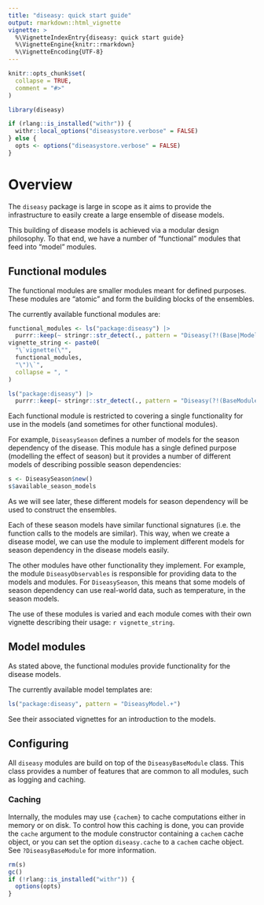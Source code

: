 ```yaml
---
title: "diseasy: quick start guide"
output: rmarkdown::html_vignette
vignette: >
  %\VignetteIndexEntry{diseasy: quick start guide}
  %\VignetteEngine{knitr::rmarkdown}
  %\VignetteEncoding{UTF-8}
---
```


```r
knitr::opts_chunk$set(
  collapse = TRUE,
  comment = "#>"
)
```

```r
library(diseasy)
```

```r
if (rlang::is_installed("withr")) {
  withr::local_options("diseasystore.verbose" = FALSE)
} else {
  opts <- options("diseasystore.verbose" = FALSE)
}
```

# Overview
The `diseasy` package is large in scope as it aims to provide the infrastructure to easily create a large ensemble of
disease models.

This building of disease models is achieved via a modular design philosophy. To that end, we have a number of
"functional" modules that feed into "model" modules.

## Functional modules
The functional modules are smaller modules meant for defined purposes. These modules are "atomic" and form the building
blocks of the ensembles.

The currently available functional modules are:

```r
functional_modules <- ls("package:diseasy") |>
  purrr::keep(~ stringr::str_detect(., pattern = "Diseasy(?!(Base|Model))"))
vignette_string <- paste0(
  "\`vignette(\"",
  functional_modules,
  "\")\`",
  collapse = ", "
)
```

```r
ls("package:diseasy") |>
  purrr::keep(~ stringr::str_detect(., pattern = "Diseasy(?!(BaseModule|Model.*))"))
```

Each functional module is restricted to covering a single functionality for use in the models
(and sometimes for other functional modules).

For example, `DiseasySeason` defines a number of models for the season dependency of the disease.
This module has a single defined purpose (modelling the effect of season) but it provides a number of different models
of describing possible season dependencies:

```r
s <- DiseasySeason$new()
s$available_season_models
```

As we will see later, these different models for season dependency will be used to construct the ensembles.

Each of these season models have similar functional signatures (i.e. the function calls to the models are similar).
This way, when we create a disease model, we can use the module to implement different models for season dependency in
the disease models easily.

The other modules have other functionality they implement.
For example, the module `DiseasyObservables` is responsible for providing data to the models and modules.
For `DiseasySeason`, this means that some models of season dependency can use real-world data, such as temperature, in
the season models.


The use of these modules is varied and each module comes with their own vignette describing their usage:
`r vignette_string`.


## Model modules
As stated above, the functional modules provide functionality for the disease models.

The currently available model templates are:
```r
ls("package:diseasy", pattern = "DiseasyModel.+")
```

See their associated vignettes for an introduction to the models.


## Configuring
All `diseasy` modules are build on top of the `DiseasyBaseModule` class.
This class provides a number of features that are common to all modules, such as logging and caching.

### Caching
Internally, the modules may use `{cachem}` to cache computations either in memory or on disk.
To control how this caching is done, you can provide the `cache` argument to the module constructor containing a
`cachem` cache object, or you can set the option `diseasy.cache` to a `cachem` cache object.
See `?DiseasyBaseModule` for more information.


```r
rm(s)
gc()
if (!rlang::is_installed("withr")) {
  options(opts)
}
```
